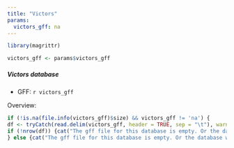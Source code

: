 ```yaml
---
title: "Victors"
params:
  victors_gff: na
---
```

```r
library(magrittr)

victors_gff <- params$victors_gff
```

##### Victors database

* GFF: ``r victors_gff``

Overview:

```r
if (!is.na(file.info(victors_gff)$size) && victors_gff != 'na') {
df <- tryCatch(read.delim(victors_gff, header = TRUE, sep = "\t"), warning = function(w) {df <- data.frame()}, error = function(w) {df <- data.frame()})
if (!nrow(df)) {cat("The gff file for this database is empty. Or the database was not used, or no element were found!")} else {df} 
} else {cat("The gff file for this database is empty. Or the database was not used, or no element were found!")}
```